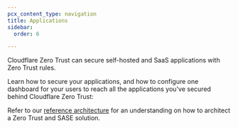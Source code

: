 ```yaml
---
pcx_content_type: navigation
title: Applications
sidebar:
  order: 6

---
```



Cloudflare Zero Trust can secure self-hosted and SaaS applications with Zero Trust rules.

Learn how to secure your applications, and how to configure one dashboard for your users to reach all the applications you've secured behind Cloudflare Zero Trust:

<DirectoryListing />

Refer to our [reference architecture](/reference-architecture/architectures/sase/) for an understanding on how to architect a Zero Trust and SASE solution.
